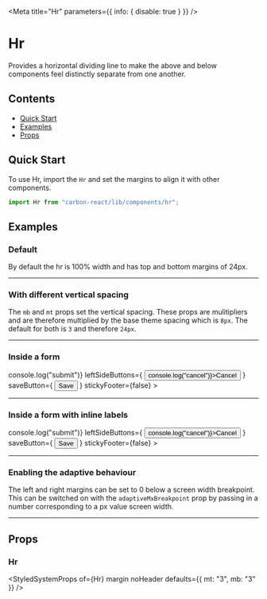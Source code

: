 

<Meta title="Hr" parameters={{ info: { disable: true } }} />

# Hr

Provides a horizontal dividing line to make the above and below components feel distinctly separate from one another.

## Contents

- [Quick Start](#quick-start)
- [Examples](#examples)
- [Props](#props)

## Quick Start

To use Hr, import the `Hr` and set the margins to align it with other components.

```javascript
import Hr from "carbon-react/lib/components/hr";
```

## Examples

### Default

By default the hr is 100% width and has top and bottom margins of 24px.

<Preview>
  <Story name="default">
    <Hr />
  </Story>
</Preview>

### With different vertical spacing

The `mb` and `mt` props set the vertical spacing. These props are mulitipliers and are therefore multiplied by the base theme spacing which is `8px`. The default for both is `3` and therefore `24px`.

<Preview>
  <Story name="different spacing">
    <Hr mt={7} mb={7} />
  </Story>
</Preview>

### Inside a form

<Preview>
  <Story name="Inside a form">
    <Form
      onSubmit={() => console.log("submit")}
      leftSideButtons={
        <Button onClick={() => console.log("cancel")}>Cancel</Button>
      }
      saveButton={
        <Button buttonType="primary" type="submit">
          Save
        </Button>
      }
      stickyFooter={false}
    >
      <Textbox label="Textbox" />
      <Textbox label="Textbox" />
      <Hr mb={7} mt={7} />
      <Textbox label="Textbox" />
    </Form>
  </Story>
</Preview>

### Inside a form with inline labels

<Preview>
  <Story name="Inside a form with inline labels">
    <Form
      onSubmit={() => console.log("submit")}
      leftSideButtons={
        <Button onClick={() => console.log("cancel")}>Cancel</Button>
      }
      saveButton={
        <Button buttonType="primary" type="submit">
          Save
        </Button>
      }
      stickyFooter={false}
    >
      <Textbox
        label="Textbox"
        labeAlign="right"
        labelInline
        labelWidth={10}
        inputWidth={50}
      />
      <Textbox
        label="Textbox"
        labeAlign="right"
        labelInline
        labelWidth={10}
        inputWidth={50}
      />
      <Hr mb={7} mt={7} ml="10%" mr="40%" />
      <Textbox
        label="Textbox"
        labeAlign="right"
        labelInline
        labelWidth={10}
        inputWidth={50}
      />
    </Form>
  </Story>
</Preview>

### Enabling the adaptive behaviour

The left and right margins can be set to 0 below a screen width breakpoint. This can be switched on with the `adaptiveMxBreakpoint` prop by passing in a number corresponding to a px value screen width.

<Preview>
  <Story
    name="Enabling adaptive behaviour"
    parameters={{ chromatic: { disable: true } }}
  >
    <Hr mb={7} mt={7} ml="10%" mr="40%" adaptiveMxBreakpoint={960} />
  </Story>
</Preview>

## Props

### Hr

<StyledSystemProps of={Hr} margin noHeader defaults={{ mt: "3", mb: "3" }} />
